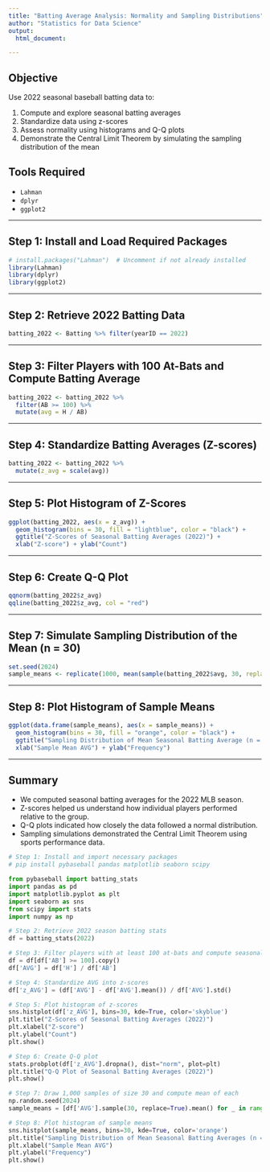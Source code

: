 ```yaml
---
title: "Batting Average Analysis: Normality and Sampling Distributions"
author: "Statistics for Data Science"
output:
  html_document:

---
```



## Objective

Use 2022 seasonal baseball batting data to:

1. Compute and explore seasonal batting averages  
2. Standardize data using z-scores  
3. Assess normality using histograms and Q-Q plots  
4. Demonstrate the Central Limit Theorem by simulating the sampling distribution of the mean  

## Tools Required

- `Lahman`  
- `dplyr`  
- `ggplot2`

---

## Step 1: Install and Load Required Packages

```r
# install.packages("Lahman")  # Uncomment if not already installed
library(Lahman)
library(dplyr)
library(ggplot2)
```

---

## Step 2: Retrieve 2022 Batting Data

```r
batting_2022 <- Batting %>% filter(yearID == 2022)
```

---

## Step 3: Filter Players with 100 At-Bats and Compute Batting Average

```r
batting_2022 <- batting_2022 %>%
  filter(AB >= 100) %>%
  mutate(avg = H / AB)
```

---

## Step 4: Standardize Batting Averages (Z-scores)

```r
batting_2022 <- batting_2022 %>%
  mutate(z_avg = scale(avg))
```

---

## Step 5: Plot Histogram of Z-Scores

```r
ggplot(batting_2022, aes(x = z_avg)) +
  geom_histogram(bins = 30, fill = "lightblue", color = "black") +
  ggtitle("Z-Scores of Seasonal Batting Averages (2022)") +
  xlab("Z-score") + ylab("Count")
```

---

## Step 6: Create Q-Q Plot

```r
qqnorm(batting_2022$z_avg)
qqline(batting_2022$z_avg, col = "red")
```

---

## Step 7: Simulate Sampling Distribution of the Mean (n = 30)

```r
set.seed(2024)
sample_means <- replicate(1000, mean(sample(batting_2022$avg, 30, replace = TRUE)))
```

---

## Step 8: Plot Histogram of Sample Means

```r
ggplot(data.frame(sample_means), aes(x = sample_means)) +
  geom_histogram(bins = 30, fill = "orange", color = "black") +
  ggtitle("Sampling Distribution of Mean Seasonal Batting Average (n = 30)") +
  xlab("Sample Mean AVG") + ylab("Frequency")
```

---

## Summary

- We computed seasonal batting averages for the 2022 MLB season.
- Z-scores helped us understand how individual players performed relative to the group.
- Q-Q plots indicated how closely the data followed a normal distribution.
- Sampling simulations demonstrated the Central Limit Theorem using sports performance data.



``` python
# Step 1: Install and import necessary packages
# pip install pybaseball pandas matplotlib seaborn scipy

from pybaseball import batting_stats
import pandas as pd
import matplotlib.pyplot as plt
import seaborn as sns
from scipy import stats
import numpy as np

# Step 2: Retrieve 2022 season batting stats
df = batting_stats(2022)

# Step 3: Filter players with at least 100 at-bats and compute seasonal AVG
df = df[df['AB'] >= 100].copy()
df['AVG'] = df['H'] / df['AB']

# Step 4: Standardize AVG into z-scores
df['z_AVG'] = (df['AVG'] - df['AVG'].mean()) / df['AVG'].std()

# Step 5: Plot histogram of z-scores
sns.histplot(df['z_AVG'], bins=30, kde=True, color='skyblue')
plt.title("Z-Scores of Seasonal Batting Averages (2022)")
plt.xlabel("Z-score")
plt.ylabel("Count")
plt.show()

# Step 6: Create Q-Q plot
stats.probplot(df['z_AVG'].dropna(), dist="norm", plot=plt)
plt.title("Q-Q Plot of Seasonal Batting Averages (2022)")
plt.show()

# Step 7: Draw 1,000 samples of size 30 and compute mean of each
np.random.seed(2024)
sample_means = [df['AVG'].sample(30, replace=True).mean() for _ in range(1000)]

# Step 8: Plot histogram of sample means
sns.histplot(sample_means, bins=30, kde=True, color='orange')
plt.title("Sampling Distribution of Mean Seasonal Batting Averages (n = 30)")
plt.xlabel("Sample Mean AVG")
plt.ylabel("Frequency")
plt.show()


```
